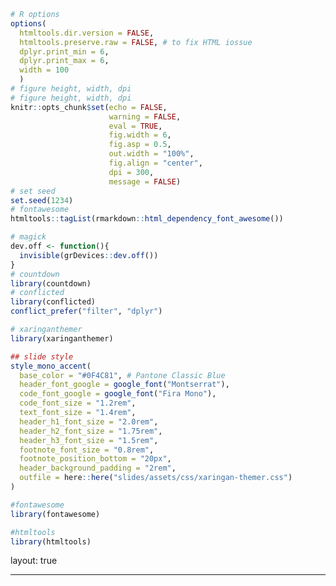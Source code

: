 ```r

# R options
options(
  htmltools.dir.version = FALSE,
  htmltools.preserve.raw = FALSE, # to fix HTML iossue
  dplyr.print_min = 6, 
  dplyr.print_max = 6,
  width = 100
  )
# figure height, width, dpi
# figure height, width, dpi
knitr::opts_chunk$set(echo = FALSE, 
                      warning = FALSE, 
                      eval = TRUE,
                      fig.width = 6, 
                      fig.asp = 0.5,
                      out.width = "100%",
                      fig.align = "center",
                      dpi = 300,
                      message = FALSE)
# set seed
set.seed(1234)
# fontawesome
htmltools::tagList(rmarkdown::html_dependency_font_awesome())

# magick
dev.off <- function(){
  invisible(grDevices::dev.off())
}
# countdown
library(countdown)
# conflicted
library(conflicted)
conflict_prefer("filter", "dplyr")

# xaringanthemer
library(xaringanthemer)

## slide style 
style_mono_accent(
  base_color = "#0F4C81", # Pantone Classic Blue
  header_font_google = google_font("Montserrat"),
  code_font_google = google_font("Fira Mono"), 
  code_font_size = "1.2rem",
  text_font_size = "1.4rem", 
  header_h1_font_size = "2.0rem",
  header_h2_font_size = "1.75rem",
  header_h3_font_size = "1.5rem",
  footnote_font_size = "0.8rem",
  footnote_position_bottom = "20px",
  header_background_padding = "2rem",
  outfile = here::here("slides/assets/css/xaringan-themer.css")
)

#fontawesome
library(fontawesome)

#htmltools
library(htmltools)


```

layout: true

---